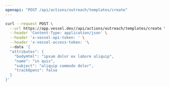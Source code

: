 ```yaml
---
openapi: "POST /api/actions/outreach/templates/create"
---
```


<RequestExample>

```bash Request
curl --request POST \
  --url https://app.vessel.dev//api/actions/outreach/templates/create \
  --header 'Content-Type: application/json' \
  --header 'x-vessel-api-token: ' \
  --header 'x-vessel-access-token: '\ 
  --data '{
  "attributes": {
    "bodyHtml": "ipsum dolor ex labore aliquip",
    "name": "in quis",
    "subject": "aliquip commodo dolor",
    "trackOpens": false
  }
}'
```

</RequestExample>


      
